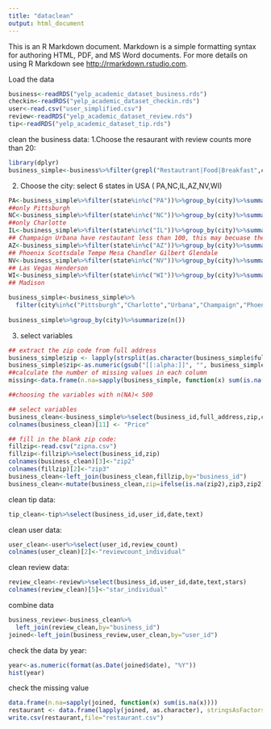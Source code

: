 ```yaml
---
title: "dataclean"
output: html_document
---
```


This is an R Markdown document. Markdown is a simple formatting syntax for authoring HTML, PDF, and MS Word documents. For more details on using R Markdown see <http://rmarkdown.rstudio.com>.

Load the data

```r
business<-readRDS("yelp_academic_dataset_business.rds")
checkin<-readRDS("yelp_academic_dataset_checkin.rds")
user<-read.csv("user_simplified.csv")
review<-readRDS("yelp_academic_dataset_review.rds")
tip<-readRDS("yelp_academic_dataset_tip.rds")
```

clean the business data:
1.Choose the resaurant with review counts more than 20:
```r
library(dplyr)
business_simple<-business%>%filter(grepl("Restautrant|Food|Breakfast",categories))%>%filter(review_count>20)
```

2. Choose the city: select 6 states in USA ( PA,NC,IL,AZ,NV,WI) 
```r
PA<-business_simple%>%filter(state%in%c("PA"))%>%group_by(city)%>%summarize(n=n())%>%filter(n>50)
##only Pittsburgh
NC<-business_simple%>%filter(state%in%c("NC"))%>%group_by(city)%>%summarize(n=n())%>%filter(n>50)
##only Charlotte
IL<-business_simple%>%filter(state%in%c("IL"))%>%group_by(city)%>%summarize(n=n())
## Champaign Urbana have restautant less than 100, this may becuase the city is small
AZ<-business_simple%>%filter(state%in%c("AZ"))%>%group_by(city)%>%summarize(n=n())%>%filter(n>50)
## Phoenix Scottsdale Tempe Mesa Chandler Gilbert Glendale
NV<-business_simple%>%filter(state%in%c("NV"))%>%group_by(city)%>%summarize(n=n())%>%filter(n>50)
## Las Vegas Henderson
WI<-business_simple%>%filter(state%in%c("WI"))%>%group_by(city)%>%summarize(n=n())%>%filter(n>50)
## Madison

business_simple<-business_simple%>%
  filter(city%in%c("Pittsburgh","Charlotte","Urbana","Champaign","Phoenix", "Scottsdale","Tempe","Mesa", "Chandler","Gilbert","Glendale", "Las Vegas","Henderson", "Madison"))
  
business_simple%>%group_by(city)%>%summarize(n())
```

3. select variables
```r
## extract the zip code from full address
business_simple$zip <- lapply(strsplit(as.character(business_simple$full_address), "\\,"), "[", 2)
business_simple$zip<-as.numeric(gsub("[[:alpha:]]", "", business_simple$zip))
##calculate the number of missing values in each column
missing<-data.frame(n.na=sapply(business_simple, function(x) sum(is.na(x)))) 

##choosing the variables with n(NA)< 500

## select variables
business_clean<-business_simple%>%select(business_id,full_address,zip,city,review_count,neighborhoods,longitude,state,stars,latitude,`attributes.Price Range`,`attributes.Accepts Credit Cards`)
colnames(business_clean)[11] <- "Price"

## fill in the blank zip code:
fillzip<-read.csv("zipna.csv")
fillzip<-fillzip%>%select(business_id,zip)
colnames(business_clean)[3]<-"zip2"
colnames(fillzip)[2]<-"zip3"
business_clean<-left_join(business_clean,fillzip,by="business_id")
business_clean<-mutate(business_clean,zip=ifelse(is.na(zip2),zip3,zip2))%>%select(-zip2,-zip3)%>%filter(!is.na(zip)&!is.na(Price))

```

clean tip data:

```r
tip_clean<-tip%>%select(business_id,user_id,date,text)
```
clean user data:

```r
user_clean<-user%>%select(user_id,review_count)
colnames(user_clean)[2]<-"reviewcount_individual"
```

clean review data:

```r
review_clean<-review%>%select(business_id,user_id,date,text,stars)
colnames(review_clean)[5]<-"star_individual"
```

combine data
```r
business_review<-business_clean%>%
  left_join(review_clean,by="business_id")
joined<-left_join(business_review,user_clean,by="user_id")
```

check the data by year:
```r
year<-as.numeric(format(as.Date(joined$date), "%Y")) 
hist(year)
```

check the missing value
```r
data.frame(n.na=sapply(joined, function(x) sum(is.na(x)))) 
restaurant <- data.frame(lapply(joined, as.character), stringsAsFactors=FALSE)
write.csv(restaurant,file="restaurant.csv")

```
